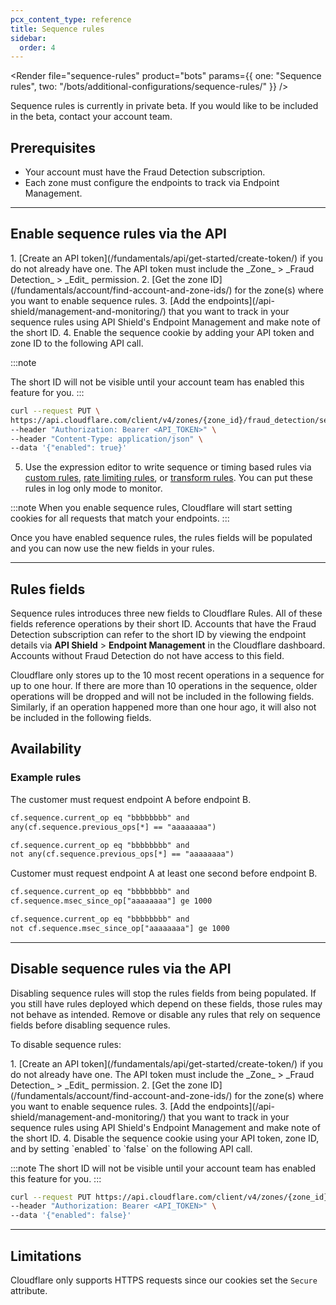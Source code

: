 ```yaml
---
pcx_content_type: reference
title: Sequence rules
sidebar:
  order: 4
---
```



<Render file="sequence-rules" product="bots" params={{ one: "Sequence rules", two: "/bots/additional-configurations/sequence-rules/" }} />

Sequence rules is currently in private beta. If you would like to be included in the beta, contact your account team.

## Prerequisites

- Your account must have the Fraud Detection subscription.
- Each zone must configure the endpoints to track via Endpoint Management.

---

## Enable sequence rules via the API

<Steps>
1. [Create an API token](/fundamentals/api/get-started/create-token/) if you do not already have one. The API token must include the _Zone_ > _Fraud Detection_ > _Edit_ permission.
2. [Get the zone ID](/fundamentals/account/find-account-and-zone-ids/) for the zone(s) where you want to enable sequence rules.
3. [Add the endpoints](/api-shield/management-and-monitoring/) that you want to track in your sequence rules using API Shield's Endpoint Management and make note of the short ID. 
4. Enable the sequence cookie by adding your API token and zone ID to the following API call.
</Steps>

:::note

The short ID will not be visible until your account team has enabled this feature for you. 
:::

```bash title="API call"
curl --request PUT \
https://api.cloudflare.com/client/v4/zones/{zone_id}/fraud_detection/sequence_cookies \
--header "Authorization: Bearer <API_TOKEN>" \
--header "Content-Type: application/json" \
--data '{"enabled": true}'
```

5. Use the expression editor to write sequence or timing based rules via [custom rules](/waf/custom-rules/), [rate limiting rules](/waf/rate-limiting-rules/), or [transform rules](/rules/transform/). You can put these rules in log only mode to monitor.

:::note
When you enable sequence rules, Cloudflare will start setting cookies for all requests that match your endpoints. 
:::

Once you have enabled sequence rules, the rules fields will be populated and you can now use the new fields in your rules.

---

## Rules fields

Sequence rules introduces three new fields to Cloudflare Rules. All of these fields reference operations by their short ID. Accounts that have the Fraud Detection subscription can refer to the short ID by viewing the endpoint details via **API Shield** > **Endpoint Management** in the Cloudflare dashboard. Accounts without Fraud Detection do not have access to this field.

Cloudflare only stores up to the 10 most recent operations in a sequence for up to one hour. If there are more than 10 operations in the sequence, older operations will be dropped and will not be included in the following fields. Similarly, if an operation happened more than one hour ago, it will also not be included in the following fields.

## Availability

<Render file="sequence-rules-availability" />

### Example rules

The customer must request endpoint A before endpoint B.

```txt title="Valid sequence"
cf.sequence.current_op eq "bbbbbbbb" and
any(cf.sequence.previous_ops[*] == "aaaaaaaa")
```

```txt title="Invalid sequence"
cf.sequence.current_op eq "bbbbbbbb" and
not any(cf.sequence.previous_ops[*] == "aaaaaaaa")
```

Customer must request endpoint A at least one second before endpoint B.

```txt title="Valid sequence"
cf.sequence.current_op eq "bbbbbbbb" and
cf.sequence.msec_since_op["aaaaaaaa"] ge 1000
```

```txt title="Invalid sequence"
cf.sequence.current_op eq "bbbbbbbb" and
not cf.sequence.msec_since_op["aaaaaaaa"] ge 1000
```

---

## Disable sequence rules via the API

Disabling sequence rules will stop the rules fields from being populated. If you still have rules deployed which depend on these fields, those rules may not behave as intended. Remove or disable any rules that rely on sequence fields before disabling sequence rules.

To disable sequence rules:

<Steps>
1. [Create an API token](/fundamentals/api/get-started/create-token/) if you do not already have one. The API token must include the _Zone_ > _Fraud Detection_ > _Edit_ permission.
2. [Get the zone ID](/fundamentals/account/find-account-and-zone-ids/) for the zone(s) where you want to enable sequence rules.
3. [Add the endpoints](/api-shield/management-and-monitoring/) that you want to track in your sequence rules using API Shield's Endpoint Management and make note of the short ID.
4. Disable the sequence cookie using your API token, zone ID, and by setting `enabled` to `false` on the following API call.
</Steps>

:::note
The short ID will not be visible until your account team has enabled this feature for you. 
:::

```bash title="API call"
curl --request PUT https://api.cloudflare.com/client/v4/zones/{zone_id}/fraud_detection/sequence_cookies \
--header "Authorization: Bearer <API_TOKEN>" \
--data '{"enabled": false}'
```

---

## Limitations

Cloudflare only supports HTTPS requests since our cookies set the `Secure` attribute.
